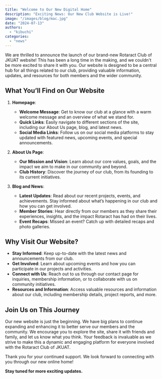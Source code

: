 ```yaml
---
title: "Welcome to Our New Digital Home"
description: "Exciting News: Our New Club Website is Live!"
image: "/images/blog/mac.jpg"
date: "2024-07-13"
authors:
  - "kibuchi"
categories:
  - "news"
---
```


We are thrilled to announce the launch of our brand-new Rotaract Club of JKUAT website! This has been a long time in the making, and we couldn't be more excited to share it with you. Our website is designed to be a central hub for all things related to our club, providing valuable information, updates, and resources for both members and the wider community.

## What You’ll Find on Our Website

1. **Homepage**:

   - **Welcome Message**: Get to know our club at a glance with a warm welcome message and an overview of what we stand for.
   - **Quick Links**: Easily navigate to different sections of the site, including our About Us page, blog, and latest news.
   - **Social Media Links**: Follow us on our social media platforms to stay updated with featured news, upcoming events, and special announcements.

2. **About Us Page**:

   - **Our Mission and Vision**: Learn about our core values, goals, and the impact we aim to make in our community and beyond.
   - **Club History**: Discover the journey of our club, from its founding to its current initiatives.

3. **Blog and News**:
   - **Latest Updates**: Read about our recent projects, events, and achievements. Stay informed about what’s happening in our club and how you can get involved.
   - **Member Stories**: Hear directly from our members as they share their experiences, insights, and the impact Rotaract has had on their lives.
   - **Event Recaps**: Missed an event? Catch up with detailed recaps and photo galleries.

## Why Visit Our Website?

- **Stay Informed**: Keep up-to-date with the latest news and announcements from our club.
- **Get Involved**: Learn about upcoming events and how you can participate in our projects and activities.
- **Connect with Us**: Reach out to us through our contact page for inquiries, membership information, or to collaborate with us on community initiatives.
- **Resources and Information**: Access valuable resources and information about our club, including membership details, project reports, and more.

## Join Us on This Journey

Our new website is just the beginning. We have big plans to continue expanding and enhancing it to better serve our members and the community. We encourage you to explore the site, share it with friends and family, and let us know what you think. Your feedback is invaluable as we strive to make this a dynamic and engaging platform for everyone involved with the Rotaract Club of JKUAT.

Thank you for your continued support. We look forward to connecting with you through our new online home!

**Stay tuned for more exciting updates.**
